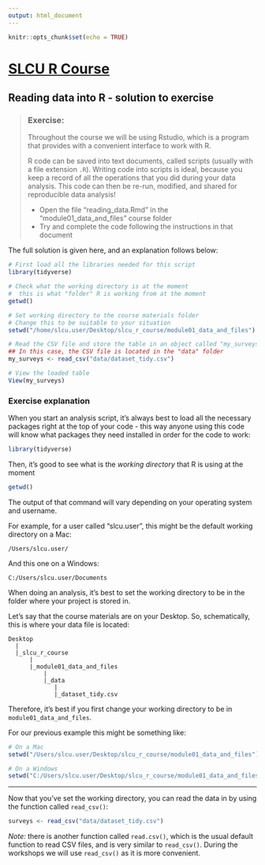 ```yaml
---
output: html_document
---
```


```r
knitr::opts_chunk$set(echo = TRUE)
```


# [SLCU R Course](https://tavareshugo.github.io/slcu_r_course/)

## Reading data into R - solution to exercise

>### Exercise:
> 
> Throughout the course we will be using Rstudio, which is a program that provides 
with a convenient interface to work with R. 
>
> R code can be saved into text documents, called scripts (usually with a file 
extension `.R`). Writing code into scripts is ideal, because you keep a record 
of all the operations that you did during your data analysis. This code can then 
be re-run, modified, and shared for reproducible data analysis!
>
>- Open the file "reading_data.Rmd" in the "module01_data_and_files" course folder
>- Try and complete the code following the instructions in that document

The full solution is given here, and an explanation follows below:

``` r
# First load all the libraries needed for this script
library(tidyverse)

# Check what the working directory is at the moment
#  this is what "folder" R is working from at the moment
getwd()

# Set working directory to the course materials folder
# Change this to be suitable to your situation
setwd("/home/slcu.user/Desktop/slcu_r_course/module01_data_and_files")

# Read the CSV file and store the table in an object called "my_surveys"
## In this case, the CSV file is located in the "data" folder
my_surveys <- read_csv("data/dataset_tidy.csv")

# View the loaded table
View(my_surveys)
```

### Exercise explanation

When you start an analysis script, it's always best to load all the necessary 
packages right at the top of your code - this way anyone using this code will 
know what packages they need installed in order for the code to work:

```r
library(tidyverse)
```

Then, it's good to see what is the _working directory_ that R is using 
at the moment

```r
getwd()
```

The output of that command will vary depending on your operating system and 
username. 

For example, for a user called "slcu.user", this might be the default working directory 
on a Mac:

`/Users/slcu.user/`

And this one on a Windows:

`C:/Users/slcu.user/Documents`

When doing an analysis, it's best to set the working directory to be in the 
folder where your project is stored in. 

Let's say that the course materials are on your Desktop. So, schematically, this 
is where your data file is located:

```
Desktop
  |
  |_slcu_r_course
      |
      |_module01_data_and_files
          |
          |_data
             |
             |_dataset_tidy.csv
```

Therefore, it's best if you first change your working directory to be in 
`module01_data_and_files`. 

For our previous example this might be something like:

```r
# On a Mac
setwd("/Users/slcu.user/Desktop/slcu_r_course/module01_data_and_files")

# On a Windows
setwd("C:/Users/slcu.user/Desktop/slcu_r_course/module01_data_and_files")
```

--------

Now that you've set the working directory, you can read the data in by using 
the function called `read_csv()`:

```r
surveys <- read_csv("data/dataset_tidy.csv")
```

_Note:_ there is another function called `read.csv()`, which is the usual 
default function to read CSV files, and is very similar to `read_csv()`. 
During the workshops we will use `read_csv()` as it is more convenient.



